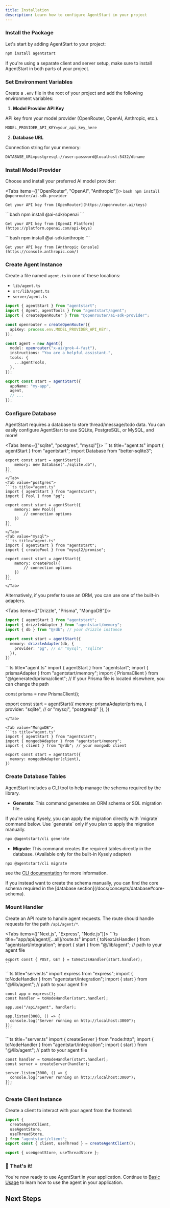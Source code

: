 ```yaml
---
title: Installation
description: Learn how to configure AgentStart in your project
---
```


<Steps>

<Step>

### Install the Package

Let's start by adding AgentStart to your project:

```bash
npm install agentstart
```

<Callout type="info">
If you're using a separate client and server setup, make sure to install AgentStart in both parts of your project.
</Callout>

</Step>

<Step>

### Set Environment Variables

Create a `.env` file in the root of your project and add the following environment variables:

1. **Model Provider API Key**

API key from your model provider (OpenRouter, OpenAI, Anthropic, etc.).

```txt title=".env"
MODEL_PROVIDER_API_KEY=your_api_key_here
```

2. **Database URL**

Connection string for your memory:

```txt title=".env"
DATABASE_URL=postgresql://user:password@localhost:5432/dbname
```

</Step>

<Step>

### Install Model Provider

Choose and install your preferred AI model provider:

<Tabs items={["OpenRouter", "OpenAI", "Anthropic"]}>
  <Tab value="OpenRouter">
    ```bash
    npm install @openrouter/ai-sdk-provider
    ```
    
    Get your API key from [OpenRouter](https://openrouter.ai/keys)
  </Tab>
  
  <Tab value="OpenAI">
    ```bash
    npm install @ai-sdk/openai
    ```
    
    Get your API key from [OpenAI Platform](https://platform.openai.com/api-keys)
  </Tab>
  
  <Tab value="Anthropic">
    ```bash
    npm install @ai-sdk/anthropic
    ```
    
    Get your API key from [Anthropic Console](https://console.anthropic.com/)
  </Tab>
</Tabs>

</Step>

<Step>

### Create Agent Instance

Create a file named `agent.ts` in one of these locations:
- `lib/agent.ts`
- `src/lib/agent.ts`
- `server/agent.ts`

```ts title="agent.ts"
import { agentStart } from "agentstart";
import { Agent, agentTools } from "agentstart/agent";
import { createOpenRouter } from "@openrouter/ai-sdk-provider";

const openrouter = createOpenRouter({
  apiKey: process.env.MODEL_PROVIDER_API_KEY!,
});

const agent = new Agent({
  model: openrouter("x-ai/grok-4-fast"),
  instructions: "You are a helpful assistant.",
  tools: {
    ...agentTools,
  },
});

export const start = agentStart({
  appName: "my-app",
  agent,
  // ...
});
```

</Step>

<Step>

### Configure Database

AgentStart requires a database to store thread/message/todo data. You can easily configure AgentStart to use SQLite, PostgreSQL, or MySQL, and more!

<Tabs items={["sqlite", "postgres", "mysql"]}>
    <Tab value="sqlite">
    ```ts title="agent.ts"
    import { agentStart } from "agentstart";
    import Database from "better-sqlite3";

    export const start = agentStart({
        memory: new Database("./sqlite.db"),
    })
    ```
    </Tab>
    <Tab value="postgres">
    ```ts title="agent.ts"
    import { agentStart } from "agentstart";
    import { Pool } from "pg";

    export const start = agentStart({
        memory: new Pool({
            // connection options
        })
    })
    ```
    </Tab>
    <Tab value="mysql">
    ```ts title="agent.ts"
    import { agentStart } from "agentstart";
    import { createPool } from "mysql2/promise";

    export const start = agentStart({
        memory: createPool({
            // connection options
        })
    })
    ```
    </Tab>
</Tabs>

Alternatively, if you prefer to use an ORM, you can use one of the built-in adapters.

<Tabs items={["Drizzle", "Prisma", "MongoDB"]}>
  <Tab value="Drizzle">
  ```ts title="agent.ts"
  import { agentStart } from "agentstart";
  import { drizzleAdapter } from "agentstart/memory";
  import { db } from "@/db"; // your drizzle instance

  export const start = agentStart({
    memory: drizzleAdapter(db, {
      provider: "pg", // or "mysql", "sqlite"
    }),
  })
  ```
  </Tab>
  
  <Tab value="Prisma">
  ```ts title="agent.ts"
  import { agentStart } from "agentstart";
  import { prismaAdapter } from "agentstart/memory";
  import { PrismaClient } from "@/generated/prisma/client"; // If your Prisma file is located elsewhere, you can change the path

  const prisma = new PrismaClient();

  export const start = agentStart({
    memory: prismaAdapter(prisma, {
      provider: "sqlite", // or "mysql", "postgresql"
    }),
  })
  ```
  </Tab>
  
  <Tab value="MongoDB">
  ```ts title="agent.ts"
  import { agentStart } from "agentstart";
  import { mongodbAdapter } from "agentstart/memory";
  import { client } from "@/db"; // your mongodb client

  export const start = agentStart({
    memory: mongodbAdapter(client),
  })
  ```
  </Tab>
</Tabs>

</Step>

<Step>

### Create Database Tables
AgentStart includes a CLI tool to help manage the schema required by the library.

- **Generate**: This command generates an ORM schema or SQL migration file.

<Callout>
If you're using Kysely, you can apply the migration directly with `migrate` command below. Use `generate` only if you plan to apply the migration manually.
</Callout>

```bash title="Terminal"
npx @agentstart/cli generate
```

- **Migrate**: This command creates the required tables directly in the database. (Available only for the built-in Kysely adapter)

```bash title="Terminal"
npx @agentstart/cli migrate
```

see the [CLI documentation](/docs/concepts/cli) for more information.

<Callout>
  If you instead want to create the schema manually, you can find the core schema required in the [database section](/docs/concepts/database#core-schema).
</Callout>

</Step>

<Step>

### Mount Handler

Create an API route to handle agent requests. The route should handle requests for the path `/api/agent/*`.

<Tabs items={["Next.js", "Express", "Node.js"]}>
  <Tab value="Next.js">
    ```ts title="app/api/agent/[...all]/route.ts"
    import { toNextJsHandler } from "agentstart/integration";
    import { start } from "@/lib/agent"; // path to your agent file

    export const { POST, GET } = toNextJsHandler(start.handler);
    ```
  </Tab>
  
  <Tab value="Express">
    ```ts title="server.ts"
    import express from "express";
    import { toNodeHandler } from "agentstart/integration";
    import { start } from "@/lib/agent"; // path to your agent file

    const app = express();
    const handler = toNodeHandler(start.handler);

    app.use("/api/agent", handler);

    app.listen(3000, () => {
      console.log("Server running on http://localhost:3000");
    });
    ```
  </Tab>
  
  <Tab value="Node.js">
    ```ts title="server.ts"
    import { createServer } from "node:http";
    import { toNodeHandler } from "agentstart/integration";
    import { start } from "@/lib/agent"; // path to your agent file

    const handler = toNodeHandler(start.handler);
    const server = createServer(handler);

    server.listen(3000, () => {
      console.log("Server running on http://localhost:3000");
    });
    ```
  </Tab>
</Tabs>

</Step>

<Step>

### Create Client Instance

Create a client to interact with your agent from the frontend:

```ts title="agent-client.ts"
import {
  createAgentClient,
  useAgentStore,
  useThreadStore,
} from "agentstart/client";
export const { client, useThread } = createAgentClient();

export { useAgentStore, useThreadStore };
```

</Step>

<Step>

### 🎉 That's it!

You're now ready to use AgentStart in your application. Continue to [Basic Usage](/docs/basic-usage) to learn how to use the agent in your application.

</Step>

</Steps>

## Next Steps

<Cards>
  <Card title="Basic Usage" href="/docs/basic-usage" />
</Cards>
